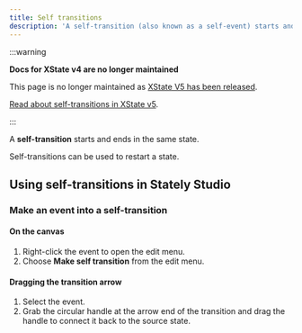 ```yaml
---
title: Self transitions
description: 'A self-transition (also known as a self-event) starts and ends in the same state. Self-transitions can be used to restart a state.'
---
```


:::warning

**Docs for XState v4 are no longer maintained**

This page is no longer maintained as [XState V5 has been released](/blog/2023-12-01-xstate-v5).

[Read about self-transitions in XState v5](/docs/transitions#self-transitions).

:::

A **self-transition** starts and ends in the same state.

Self-transitions can be used to restart a state.

## Using self-transitions in Stately Studio

### Make an event into a self-transition

#### On the canvas

1. Right-click the event to open the edit menu.
2. Choose **Make self transition** from the edit menu.

#### Dragging the transition arrow

1. Select the event.
2. Grab the circular handle at the arrow end of the transition and drag the handle to connect it back to the source state.
